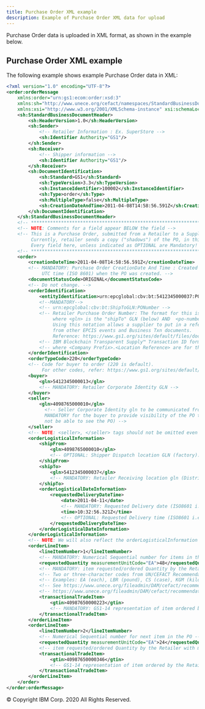 ```yaml
---
title: Purchase Order XML example
description: Example of Purchase Order XML data for upload
---
```


<PageDescription>

Purchase Order data is uploaded in XML format, as shown in the
example below.

</PageDescription>

## Purchase Order XML example

The following example shows example Purchase Order data in XML:

```xml
<?xml version="1.0" encoding="UTF-8"?>
<order:orderMessage
    xmlns:order="urn:gs1:ecom:order:xsd:3"
    xmlns:sh="http://www.unece.org/cefact/namespaces/StandardBusinessDocumentHeader"
    xmlns:xsi="http://www.w3.org/2001/XMLSchema-instance" xsi:schemaLocation="urn:gs1:ecom:order:xsd:3 ../Schemas/gs1/ecom/Order.xsd">
    <sh:StandardBusinessDocumentHeader>
        <sh:HeaderVersion>1.0</sh:HeaderVersion>
        <sh:Sender>
            <!-- Retailer Information : Ex. SuperStore -->
            <sh:Identifier Authority="GS1"/>
        </sh:Sender>
        <sh:Receiver>
            <!-- Shipper information -->
            <sh:Identifier Authority="GS1"/>
        </sh:Receiver>
        <sh:DocumentIdentification>
            <sh:Standard>GS1</sh:Standard>
            <sh:TypeVersion>3.3</sh:TypeVersion>
            <sh:InstanceIdentifier>100002</sh:InstanceIdentifier>
            <sh:Type>order</sh:Type>
            <sh:MultipleType>false</sh:MultipleType>
            <sh:CreationDateAndTime>2011-04-08T14:58:56.591Z</sh:CreationDateAndTime>
        </sh:DocumentIdentification>
    </sh:StandardBusinessDocumentHeader>
    <!-- ********************************************************************************** -->
    <!-- NOTE: Comments for a field appear BELOW the field -->
    <!-- This is a Purchase Order, submitted from a Retailer to a Supplier.
         Currently, retailer sends a copy ("shadows") of the PO, in this format to the Blockchain.
         Every field here, unless indicated as OPTIONAL are Mandatory!  -->
    <!-- ********************************************************************************** -->
    <order>
        <creationDateTime>2011-04-08T14:58:56.591Z</creationDateTime>
        <!-- MANDATORY: Purchase Order CreationDate And Time : Created by Retailer
             UTC time (ISO 8601) when the PO was created. -->
        <documentStatusCode>ORIGINAL</documentStatusCode>
        <!-- Do not change. -->
        <orderIdentification>
            <entityIdentification>urn:epcglobal:cbv:bt:5412345000037:PO3352</entityIdentification>
            <!--MANDATORY-->
            <!-- urn:epcglobal:cbv:bt:ShipToGLN:PONumber -->
            <!-- Retailer Purchase Order Number: The format for this is urn:epcglobal:cbv:bt:<gln>:<po-number>,
                 where <gln> is the "shipTo" GLN (below) AND  <po-number> should NOT contain a ":" character.
                 Using this notation allows a supplier to put in a reference to this PO (using the same format)
                 from other EPCIS events and Business Txn documents.
                 Reference: https://www.gs1.org/sites/default/files/docs/epc/CBV-Standard-1-2-1-r-2017-05-05.pdf  [Section 8.5.2] -->
            <!-- IBM Blockchain Transparent Supply™ Transaction ID format: urn:ibm:ift:bt:<Company Prefix>.<Location Reference>.<Transaction Id>-->
            <!-- where <Company Prefix>.<Location Reference> are for the "shipTo" location-->
        </orderIdentification>
        <orderTypeCode>220</orderTypeCode>
        <!-- Code for buyer to order (220 is default).
             For other codes, refer: https://www.gs1.org/sites/default/files/docs/eancom/ean02s3/part3/dc43.htm#11001/220 -->
        <buyer>
            <gln>5412345000013</gln>
            <!-- MANDATORY: Retailer Corporate Identity GLN -->
        </buyer>
        <seller>
            <gln>4098765000010</gln>
              <!-- Seller Corporate Identity gln to be communicated from the seller (shipper) to the buyer (retailer).
              MANDATORY for the buyer to provide visibility of the PO to the seller; OPTIONAL otherwise (seller will
              not be able to see the PO) -->
        </seller>
        <!-- NOTE: <seller>, </seller> tags should not be omitted even if <gln> is omitted. -->
        <orderLogisticalInformation>
            <shipFrom>
                <gln>4098765000010</gln>
                <!-- OPTIONAL: Shipper Dispatch location GLN (factory). This is mandatory in the associated DA(s) -->
            </shipFrom>
            <shipTo>
                <gln>5412345000037</gln>
                <!-- MANDATORY: Retailer Receiving location gln (Distribution Centre) -->
            </shipTo>
            <orderLogisticalDateInformation>
                <requestedDeliveryDateTime>
                    <date>2011-04-11</date>
                    <!-- MANDATORY: Requested Delivery date (ISO8601 i.e. yyyy-mm-dd) at Retailer Receiving location when the PO was created. -->
                    <time>10:32:56.321Z</time>
                    <!-- OPTIONAL: Requested Delivery time (ISO8601 i.e. hh:mm:ss.sssZ) . GS1 DateOptionalTime Type-->
                </requestedDeliveryDateTime>
            </orderLogisticalDateInformation>
        </orderLogisticalInformation>
        <!-- NOTE: We will also reflect the orderLogisticalInformation at a LineItem level for future/other retailers. -->
        <orderLineItem>
            <lineItemNumber>1</lineItemNumber>
            <!-- MANDATORY: Numerical Sequential number for items in the PO -->
            <requestedQuantity measurementUnitCode="EA">48</requestedQuantity>
            <!-- MANDATORY: item requested/ordered Quantity by the Retailer with measurement Unit Attribute-->
            <!-- Two or three-character codes from UN/CEFACT Recommendation 20.-->
            <!-- Examples: EA (each), LBR (pound), CS (case), KGM (kilogram).-->
            <!-- See https://www.unece.org/fileadmin/DAM/cefact/recommendations/rec20/rec20_rev3_Annex2e.pdf and-->
            <!-- https://www.unece.org/fileadmin/DAM/cefact/recommendations/rec20/rec20_rev3_Annex3e.pdf.-->
            <transactionalTradeItem>
                <gtin>40987650000223</gtin>
                <!-- MANDATORY: GS1-14 representation of item ordered by the Retailer-->
            </transactionalTradeItem>
        </orderLineItem>
        <orderLineItem>
            <lineItemNumber>2</lineItemNumber>
            <!-- Numerical Sequential number for next item in the PO -->
            <requestedQuantity measurementUnitCode="EA">24</requestedQuantity>
            <!-- item requested/ordered Quantity by the Retailer with measurement Unit Attribute-->
            <transactionalTradeItem>
                <gtin>40987650000346</gtin>
                <!-- GS1-14 representation of item ordered by the Retailer-->
            </transactionalTradeItem>
        </orderLineItem>
    </order>
</order:orderMessage>
```

<PageCopyright>© Copyright IBM Corp. 2020 All Rights Reserved.</PageCopyright>
